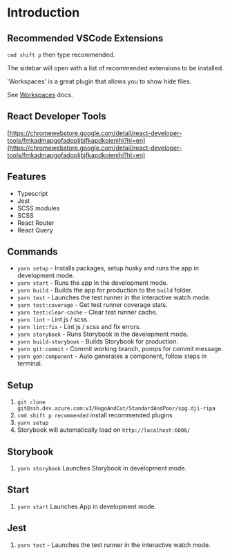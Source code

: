 
<Meta title="Documentation/Introduction" />

# Introduction

## Recommended VSCode Extensions

`cmd shift p` then type recommended.

The sidebar will open with a list of recommended extensions to be installed.

'Workspaces' is a great plugin that allows you to show hide files.

See [Workspaces](https://marketplace.visualstudio.com/items?itemName=Fooxly.workspace) docs.

## React Developer Tools

[https://chromewebstore.google.com/detail/react-developer-tools/fmkadmapgofadopljbjfkapdkoienihi?hl=en](https://chromewebstore.google.com/detail/react-developer-tools/fmkadmapgofadopljbjfkapdkoienihi?hl=en)

## Features

* Typescript
* Jest
* SCSS modules
* SCSS
* React Router
* React Query

## Commands

* `yarn setup` - Installs packages, setup husky and runs the app in development mode.
* `yarn start` - Runs the app in the development mode.
* `yarn build` - Builds the app for production to the `build` folder.
* `yarn test` - Launches the test runner in the interactive watch mode.
* `yarn test:coverage` - Get test runner coverage stats.
* `yarn test:clear-cache` - Clear test runner cache.
* `yarn lint` - Lint js / scss.
* `yarn lint:fix` - Lint js / scss and fix errors.
* `yarn storybook` - Runs Storybook in the development mode.
* `yarn build-storybook` - Builds Storybook for production.
* `yarn git:commit` - Commit working branch, pomps for commit message.
* `yarn gen:component` - Auto generates a component, follow steps in terminal.

## Setup

1. `git clone git@ssh.dev.azure.com:v3/HugoAndCat/StandardAndPoor/spg.dji-ripa`
2. `cmd shift p recommended` install recommended plugins
3. `yarn setup`
4. Storybook will automatically load on `http://localhost:6006/`

## Storybook

1. `yarn storybook` Launches Storybook in development mode.

## Start

1. `yarn start` Launches App in development mode.

## Jest

1. `yarn test` - Launches the test runner in the interactive watch mode.
